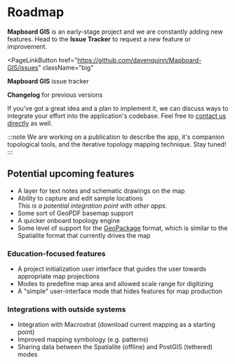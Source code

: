 
# Roadmap

**Mapboard GIS** is an early-stage project and we are constantly adding new features.
Head to the **Issue Tracker** to request a
new feature or improvement.

<PageLinkButton
  href="https://github.com/davenquinn/Mapboard-GIS/issues"
  className="big"
>
  <strong>Mapboard GIS</strong> issue tracker
</PageLinkButton>

<PageLinkButton href="/about/changelog" className="big">
  <strong>Changelog</strong> for previous versions
</PageLinkButton>

If you've got a great idea and a plan to implement it,
we can discuss ways to integrate your effort into the application's codebase.
Feel free to [contact us directly](mailto:dev@davenquinn.com) as well.

:::note
We are working on a publication to describe the app, it's companion topological tools,
and the iterative topology mapping technique. Stay tuned!
:::

## Potential upcoming features

- A layer for text notes and schematic drawings on the map
- Ability to capture and edit sample locations  
  _This is a potential integration point with other apps._
- Some sort of GeoPDF basemap support
- A quicker onboard topology engine
- Some level of support for the [GeoPackage](https://www.geopackage.org/) format,
  which is similar to the Spatialite format that currently drives the map

### Education-focused features

- A project initialization user interface that guides
  the user towards appropriate map projections
- Modes to predefine map area and allowed scale range for digitizing
- A "simple" user-interface mode that hides features for map production

### Integrations with outside systems

- Integration with Macrostrat (download current mapping as a starting point)
- Improved mapping symbology (e.g. patterns)
- Sharing data between the Spatialite (offline) and PostGIS (tethered) modes

